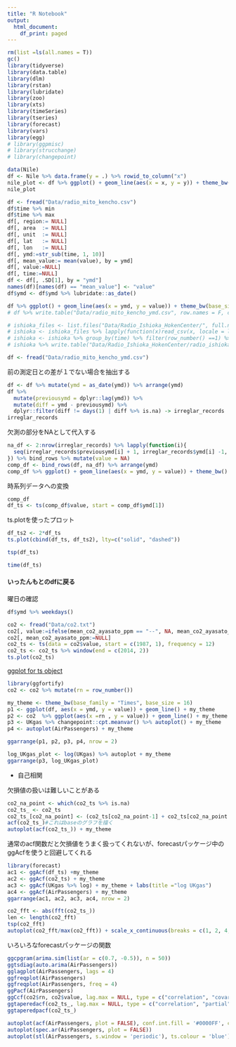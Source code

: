 ```yaml
---
title: "R Notebook"
output:
  html_document:
    df_print: paged
---
```


```r
rm(list =ls(all.names = T))
gc()
library(tidyverse)
library(data.table)
library(dlm)
library(rstan)
library(lubridate)
library(zoo)
library(xts)
library(timeSeries)
library(tseries)
library(forecast)
library(vars)
library(egg)
# library(ggpmisc)
# library(strucchange)
# library(changepoint)

```


```r
data(Nile)
df <- Nile %>% data.frame(y = .) %>% rowid_to_column("x")
nile_plot <- df %>% ggplot() + geom_line(aes(x = x, y = y)) + theme_bw(base_family = "Times", base_size = 16)
nile_plot
```

```r
df <- fread("Data/radio_mito_kencho.csv")
df$time %>% min
df$time %>% max
df[, region:= NULL]
df[, area  := NULL]
df[, unit  := NULL]
df[, lat   := NULL]
df[, lon   := NULL] 
df[, ymd:=str_sub(time, 1, 10)]
df[, mean_value:= mean(value), by = ymd]
df[, value:=NULL]
df[, time:=NULL]
df <- df[, .SD[1], by = "ymd"]
names(df)[names(df) == "mean_value"] <- "value"
df$ymd <- df$ymd %>% lubridate::as_date()

df %>% ggplot() + geom_line(aes(x = ymd, y = value)) + theme_bw(base_size = 16, base_family = "Times")
# df %>% write.table("Data/radio_mito_kencho_ymd.csv", row.names = F, col.names = T, sep = ",", quote = F)
```

```r
# ishioka_files <- list.files("Data/Radio_Ishioka_HokenCenter/", full.names = T)
# ishioka <- ishioka_files %>% lapply(function(x)read_csv(x, locale = locale(encoding = "CP932"), col_names = names(df))[, 1:7]) %>% bind_rows
# ishioka <- ishioka %>% group_by(time) %>% filter(row_number() ==1) %>% ungroup %>% arrange(time) 
# ishioka %>% write.table("Data/Radio_Ishioka_HokenCenter/radio_ishioka_hoken.csv", col.names = T, row.names = F, sep = ",", fileEncoding = "UTF-8", quote = F)
```

```r
df <- fread("Data/radio_mito_kencho_ymd.csv")
```

前の測定日との差が１でない場合を抽出する
```r
df <- df %>% mutate(ymd = as_date(ymd)) %>% arrange(ymd)
df %>% 
  mutate(previousymd = dplyr::lag(ymd)) %>% 
  mutate(diff = ymd - previousymd) %>% 
  dplyr::filter(diff != days(1) | diff %>% is.na) -> irreglar_records
irreglar_records

```

欠測の部分をNAとして代入する
```r
na_df <- 2:nrow(irreglar_records) %>% lapply(function(i){
  seq(irreglar_records$previousymd[i] + 1, irreglar_records$ymd[i] -1, 1) %>% data.frame(ymd = .)
}) %>% bind_rows %>% mutate(value = NA)
comp_df <- bind_rows(df, na_df) %>% arrange(ymd)
comp_df %>% ggplot() + geom_line(aes(x = ymd, y = value)) + theme_bw()

```

時系列データへの変換
```r
comp_df
df_ts <- ts(comp_df$value, start = comp_df$ymd[1])
```

ts.plotを使ったプロット
```r
df_ts2 <- 2*df_ts
ts.plot(cbind(df_ts, df_ts2), lty=c("solid", "dashed"))
```

```r
tsp(df_ts)
```

```r
time(df_ts)
```

#### いったんもとのdfに戻る
曜日の確認
```r
df$ymd %>% weekdays()
```

```r
co2 <- fread("Data/co2.txt") 
co2[, value:=ifelse(mean_co2_ayasato_ppm == "--", NA, mean_co2_ayasato_ppm) %>% as.numeric]
co2[, mean_co2_ayasato_ppm:=NULL]
co2_ts <- ts(data = co2$value, start = c(1987, 1), frequency = 12)
co2_ts <- co2_ts %>% window(end = c(2014, 2))
ts.plot(co2_ts)
```


[ggplot for ts object](http://www.sthda.com/english/articles/32-r-graphics-essentials/128-plot-time-series-data-using-ggplot/)

```r
library(ggfortify)
co2 <- co2 %>% mutate(rn = row_number()) 

my_theme <- theme_bw(base_family = "Times", base_size = 16)
p1 <- ggplot(df, aes(x = ymd, y = value)) + geom_line() + my_theme
p2 <- co2  %>% ggplot(aes(x =rn , y = value)) + geom_line() + my_theme
p3 <- UKgas %>% changepoint::cpt.meanvar() %>% autoplot() + my_theme
p4 <- autoplot(AirPassengers) + my_theme

ggarrange(p1, p2, p3, p4, nrow = 2)
```


```r
log_UKgas_plot <- log(UKgas) %>% autoplot + my_theme
ggarrange(p3, log_UKgas_plot)
```

+ 自己相関

欠損値の扱いは難しいことがある
```r
co2_na_point <- which(co2_ts %>% is.na)
co2_ts_ <- co2_ts
co2_ts_[co2_na_point] <- (co2_ts[co2_na_point-1] + co2_ts[co2_na_point +1])/2
acf(co2_ts_)#これはbaseのグラフを描く
autoplot(acf(co2_ts_)) + my_theme
```

通常のacf関数だと欠損値をうまく扱ってくれないが、forecastパッケージ中のggAcfを使うと回避してくれる
```r
library(forecast)
ac1 <- ggAcf(df_ts) +my_theme
ac2 <- ggAcf(co2_ts) + my_theme
ac3 <- ggAcf(UKgas %>% log) + my_theme + labs(title ="log UKgas")
ac4 <- ggAcf(AirPassengers) + my_theme
ggarrange(ac1, ac2, ac3, ac4, nrow = 2)
```

```r
co2_fft <- abs(fft(co2_ts_))
len <- length(co2_fft)
tsp(co2_fft) 
autoplot(co2_fft/max(co2_fft)) + scale_x_continuous(breaks = c(1, 2, 4, 12))

```

いろいろなforecastパッケージの関数
```r
ggcpgram(arima.sim(list(ar = c(0.7, -0.5)), n = 50))
ggtsdiag(auto.arima(AirPassengers))
gglagplot(AirPassengers, lags = 4)
ggfreqplot(AirPassengers)
ggfreqplot(AirPassengers, freq = 4)
ggPacf(AirPassengers)
ggCcf(co2$rn, co2$value, lag.max = NULL, type = c("correlation", "covariance"))
ggtaperedacf(co2_ts_, lag.max = NULL, type = c("correlation", "partial"), calc.ci = TRUE, level = 95, nsim = 100)
ggtaperedpacf(co2_ts_)

```

```r
autoplot(acf(AirPassengers, plot = FALSE), conf.int.fill = '#0000FF', conf.int.value = 0.8, conf.int.type = 'ma')
autoplot(spec.ar(AirPassengers, plot = FALSE))
autoplot(stl(AirPassengers, s.window = 'periodic'), ts.colour = 'blue')

```

```r

```

```r

```

```r

```

```r

```

```r

```

```r

```

